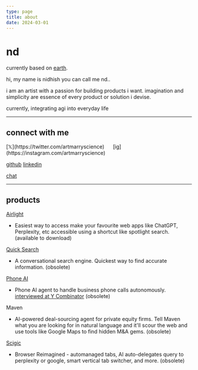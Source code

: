 ```yaml
---
type: page
title: about
date: 2024-03-01
---
```



# nd

currently based on [earth](https://en.m.wikipedia.org/wiki/Whole_Earth_Catalog).

hi, my name is nidhish you can call me nd..

i am an artist with a passion for building products i want. 
imagination and simplicity are essence of every product or solution i devise.

currently, integrating agi into everyday life


---

## connect with me

<div>
  [𝕏](https://twitter.com/artmarryscience) &nbsp;&nbsp;&nbsp;&nbsp; [ig](https://instagram.com/artmarryscience) &nbsp;&nbsp;&nbsp;&nbsp; 

  [github](https://github.com/nidhishgajjar) [linkedin](https://www.linkedin.com/in/artmarryscience) &nbsp;&nbsp;&nbsp;&nbsp; 
  
  [chat](https://cal.com/nidhish/30min)
</div>

---

## products

<div>

[Airlight](https://airlight.pro)
- Easiest way to access make your favourite web apps like ChatGPT, Perplexity, etc accessible using a shortcut like spotlight search. (available to download)

[Quick Search](https://github.com/nidhishgajjar/quicksearch-api)
- A conversational search engine. Quickest way to find accurate information. (obsolete)

[Phone AI](https://phoneaiagent.com)
- Phone AI agent to handle business phone calls autonomously. [interviewed at Y Combinator](https://www.ycombinator.com) (obsolete)

Maven
- AI-powered deal-sourcing agent for private equity firms. Tell Maven what you are looking for in natural language and it'll scour the web and use tools like Google Maps to find hidden M&A gems. (obsolete)

[Scigic](https://scigic.com)
- Browser Reimagined - automanaged tabs, AI auto-delegates query to perplexity or google, smart vertical tab switcher, and more. (obsolete)


</div>

